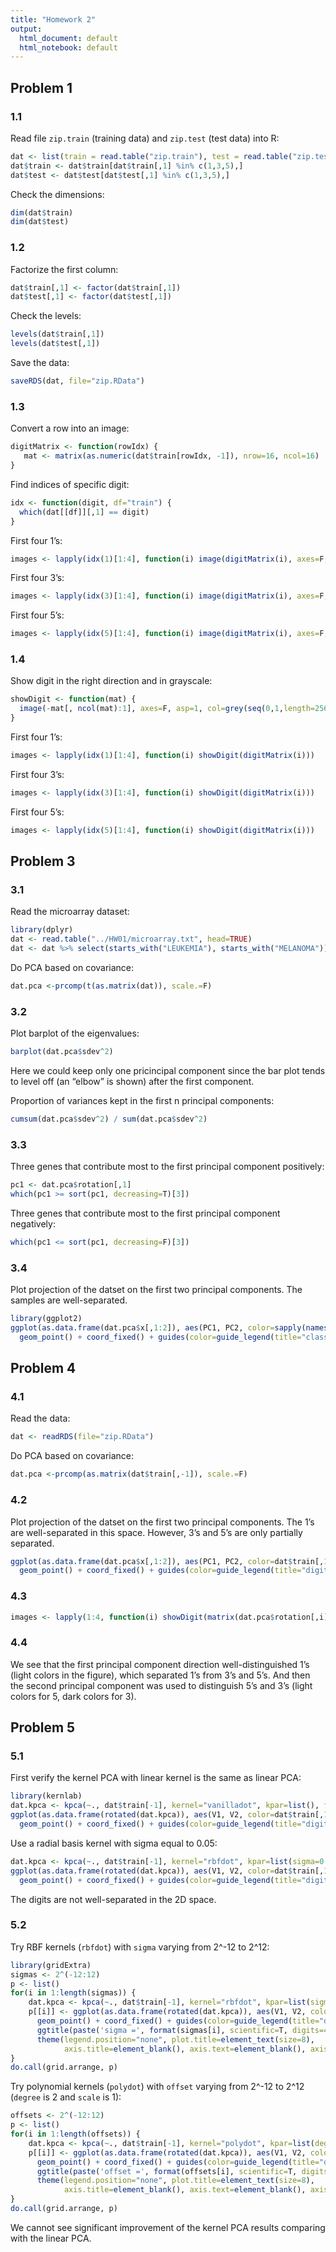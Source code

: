 ```yaml
---
title: "Homework 2"
output:
  html_document: default
  html_notebook: default
---
```


## Problem 1

### 1.1
Read file `zip.train` (training data) and `zip.test` (test data) into R:
```r
dat <- list(train = read.table("zip.train"), test = read.table("zip.test"))
dat$train <- dat$train[dat$train[,1] %in% c(1,3,5),]
dat$test <- dat$test[dat$test[,1] %in% c(1,3,5),]
```

Check the dimensions:
```r
dim(dat$train)
dim(dat$test)
```

### 1.2
Factorize the first column:
```r
dat$train[,1] <- factor(dat$train[,1])
dat$test[,1] <- factor(dat$test[,1])
```

Check the levels:
```r
levels(dat$train[,1])
levels(dat$test[,1])
```

Save the data:
```r
saveRDS(dat, file="zip.RData")
```

### 1.3
Convert a row into an image:
```r
digitMatrix <- function(rowIdx) {
   mat <- matrix(as.numeric(dat$train[rowIdx, -1]), nrow=16, ncol=16)
}
```

Find indices of specific digit:
```r
idx <- function(digit, df="train") {
  which(dat[[df]][,1] == digit)
}
```

First four 1's:
```r
images <- lapply(idx(1)[1:4], function(i) image(digitMatrix(i), axes=F, asp=1))
```

First four 3's:
```r
images <- lapply(idx(3)[1:4], function(i) image(digitMatrix(i), axes=F, asp=1))
```
First four 5's:
```r
images <- lapply(idx(5)[1:4], function(i) image(digitMatrix(i), axes=F, asp=1))
```

### 1.4
Show digit in the right direction and in grayscale:
```r
showDigit <- function(mat) {
  image(-mat[, ncol(mat):1], axes=F, asp=1, col=grey(seq(0,1,length=256)))
}
```

First four 1's:
```r
images <- lapply(idx(1)[1:4], function(i) showDigit(digitMatrix(i)))
```

First four 3's:
```r
images <- lapply(idx(3)[1:4], function(i) showDigit(digitMatrix(i)))
```

First four 5's:
```r
images <- lapply(idx(5)[1:4], function(i) showDigit(digitMatrix(i)))
```

## Problem 3
### 3.1
Read the microarray dataset:
```r
library(dplyr)
dat <- read.table("../HW01/microarray.txt", head=TRUE)
dat <- dat %>% select(starts_with("LEUKEMIA"), starts_with("MELANOMA"))
```

Do PCA based on covariance:
```r
dat.pca <-prcomp(t(as.matrix(dat)), scale.=F)
```

### 3.2
Plot barplot of the eigenvalues:
```r
barplot(dat.pca$sdev^2)
```

Here we could keep only one pricincipal component since the bar plot tends to level off (an "elbow" is shown) after the first component.

Proportion of variances kept in the first n principal components:
```r
cumsum(dat.pca$sdev^2) / sum(dat.pca$sdev^2)
```

### 3.3
Three genes that contribute most to the first principal component positively:
```r
pc1 <- dat.pca$rotation[,1]
which(pc1 >= sort(pc1, decreasing=T)[3])
```

Three genes that contribute most to the first principal component negatively:
```r
which(pc1 <= sort(pc1, decreasing=F)[3])
```

### 3.4
Plot projection of the datset on the first two principal components. The samples are well-separated.
```r
library(ggplot2)
ggplot(as.data.frame(dat.pca$x[,1:2]), aes(PC1, PC2, color=sapply(names(dat), function(c) gsub("\\.\\d", "", c)))) +
  geom_point() + coord_fixed() + guides(color=guide_legend(title="class"))
```


## Problem 4
### 4.1
Read the data:
```r
dat <- readRDS(file="zip.RData")
```

Do PCA based on covariance:
```r
dat.pca <-prcomp(as.matrix(dat$train[,-1]), scale.=F)
```

### 4.2
Plot projection of the datset on the first two principal components. The 1's are well-separated in this space. However, 3's and 5's are only partially separated.
```r
ggplot(as.data.frame(dat.pca$x[,1:2]), aes(PC1, PC2, color=dat$train[,1])) +
  geom_point() + coord_fixed() + guides(color=guide_legend(title="digit"))
```

### 4.3
```r
images <- lapply(1:4, function(i) showDigit(matrix(dat.pca$rotation[,i], nrow=16, ncol=16)))
```

### 4.4
We see that the first principal component direction well-distinguished 1's (light colors in the figure), which separated 1's from 3's and 5's. And then the second principal component was used to distinguish 5's and 3's (light colors for 5, dark colors for 3).

## Problem 5
### 5.1

First verify the kernel PCA with linear kernel is the same as linear PCA:
```r
library(kernlab)
dat.kpca <- kpca(~., dat$train[-1], kernel="vanilladot", kpar=list(), features=2)
ggplot(as.data.frame(rotated(dat.kpca)), aes(V1, V2, color=dat$train[,1])) +
  geom_point() + coord_fixed() + guides(color=guide_legend(title="digit"))
```

Use a radial basis kernel with sigma equal to 0.05:
```r
dat.kpca <- kpca(~., dat$train[-1], kernel="rbfdot", kpar=list(sigma=0.05), features=2)
ggplot(as.data.frame(rotated(dat.kpca)), aes(V1, V2, color=dat$train[,1])) +
  geom_point() + coord_fixed() + guides(color=guide_legend(title="digit"))
```

The digits are not well-separated in the 2D space.

### 5.2
Try RBF kernels (`rbfdot`) with `sigma` varying from 2^-12 to 2^12:
```r
library(gridExtra)
sigmas <- 2^(-12:12)
p <- list()
for(i in 1:length(sigmas)) {
    dat.kpca <- kpca(~., dat$train[-1], kernel="rbfdot", kpar=list(sigma=sigmas[i]), features=2)
    p[[i]] <- ggplot(as.data.frame(rotated(dat.kpca)), aes(V1, V2, color=dat$train[,1])) +
      geom_point() + coord_fixed() + guides(color=guide_legend(title="digit")) +
      ggtitle(paste('sigma =', format(sigmas[i], scientific=T, digits=4))) +
      theme(legend.position="none", plot.title=element_text(size=8),
            axis.title=element_blank(), axis.text=element_blank(), axis.ticks=element_blank())
}
do.call(grid.arrange, p)
```

Try polynomial kernels (`polydot`) with `offset` varying from 2^-12 to 2^12 (`degree` is 2 and `scale` is 1):
```r
offsets <- 2^(-12:12)
p <- list()
for(i in 1:length(offsets)) {
    dat.kpca <- kpca(~., dat$train[-1], kernel="polydot", kpar=list(degree=2, scale=1, offset=offsets[i]), features=2)
    p[[i]] <- ggplot(as.data.frame(rotated(dat.kpca)), aes(V1, V2, color=dat$train[,1])) +
      geom_point() + coord_fixed() + guides(color=guide_legend(title="digit")) +
      ggtitle(paste('offset =', format(offsets[i], scientific=T, digits=4))) +
      theme(legend.position="none", plot.title=element_text(size=8),
            axis.title=element_blank(), axis.text=element_blank(), axis.ticks=element_blank())
}
do.call(grid.arrange, p)
```

We cannot see significant improvement of the kernel PCA results comparing with the linear PCA.